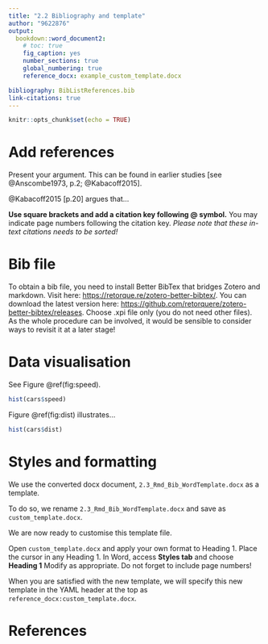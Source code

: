 ```yaml
---
title: "2.2 Bibliography and template"
author: "9622876"
output:
  bookdown::word_document2: 
    # toc: true
    fig_caption: yes
    number_sections: true
    global_numbering: true
    reference_docx: example_custom_template.docx

bibliography: BibListReferences.bib
link-citations: true
---
```


   
```r
knitr::opts_chunk$set(echo = TRUE)
```

# Add references

Present your argument. This can be found in earlier studies [see @Anscombe1973, p.2; @Kabacoff2015]. 

@Kabacoff2015 [p.20] argues that... 

**Use square brackets and add a citation key following @ symbol.** You may indicate page numbers following the citation key. *Please note that these in-text citations needs to be sorted!*

# Bib file
To obtain a bib file, you need to install Better BibTex that bridges Zotero and markdown. Visit here:
<https://retorque.re/zotero-better-bibtex/>.
You can download the latest version here: <https://github.com/retorquere/zotero-better-bibtex/releases>. Choose .xpi file only (you do not need other files). As the whole procedure can be involved, it would be sensible to consider ways to revisit it at a later stage!

\newpage

# Data visualisation

See Figure \@ref(fig:speed).

```r
hist(cars$speed)
```


\newpage

Figure \@ref(fig:dist) illustrates...

```r
hist(cars$dist)
```

#  Styles and formatting 
We use the converted docx document, `2.3_Rmd_Bib_WordTemplate.docx` as a template. 

To do so, we rename `2.3_Rmd_Bib_WordTemplate.docx` and save as `custom_template.docx`. 

We are now ready to customise this template file. 

Open `custom_template.docx` and apply your own format to Heading 1. Place the cursor in any Heading 1. In Word, access **Styles tab** and choose **Heading 1** Modify as appropriate. Do not forget to include page numbers!

When you are satisfied with the new template, we will specify this new template in the YAML header at the top as `reference_docx:custom_template.docx`.


# References